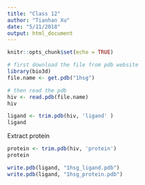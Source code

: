 ```yaml
---
title: "Class 12"
author: "Tianhan Xu"
date: "5/11/2018"
output: html_document
---
```


```r
knitr::opts_chunk$set(echo = TRUE)
```

```r
# first download the file from pdb website
library(bio3d)
file.name <- get.pdb("1hsg")
```
```r
# then read the pdb
hiv <- read.pdb(file.name)
hiv
```

```r
ligand <- trim.pdb(hiv, 'ligand' )
ligand
```

Extract protein
```r
protein <- trim.pdb(hiv, 'protein')
protein
```

```r
write.pdb(ligand, "1hsg_ligand.pdb")
write.pdb(ligand, "1hsg_protein.pdb")
```






